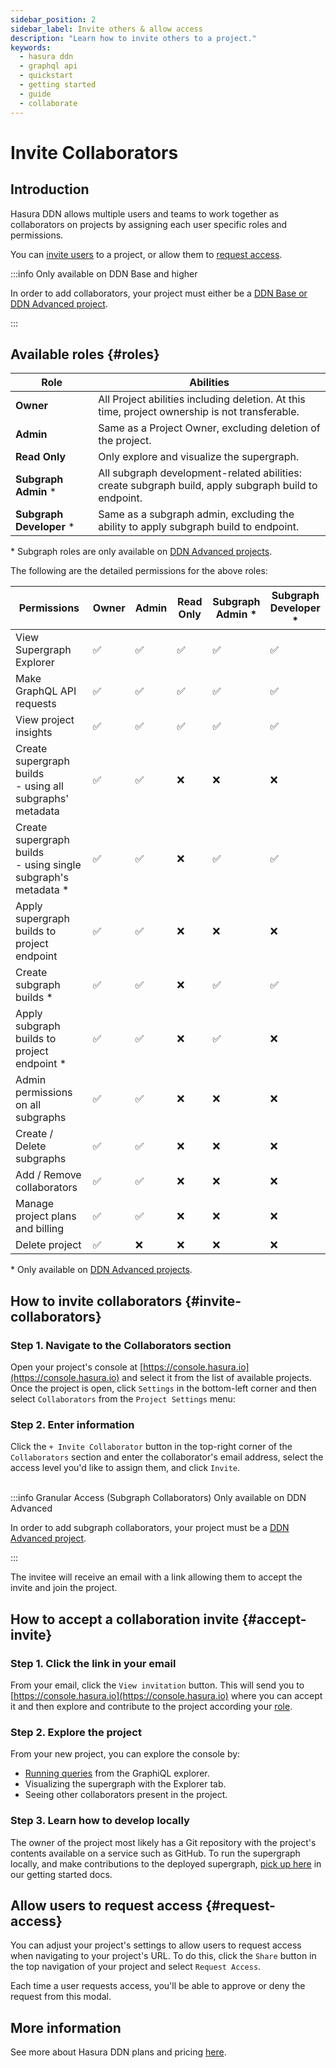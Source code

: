 ```yaml
---
sidebar_position: 2
sidebar_label: Invite others & allow access
description: "Learn how to invite others to a project."
keywords:
  - hasura ddn
  - graphql api
  - quickstart
  - getting started
  - guide
  - collaborate
---
```



# Invite Collaborators

## Introduction

Hasura DDN allows multiple users and teams to work together as collaborators on projects by assigning each user specific
roles and permissions.

You can [invite users](#invite-collaborators) to a project, or allow them to [request access](#request-access).

:::info Only available on DDN Base and higher

In order to add collaborators, your project must either be a
[DDN Base or DDN Advanced project](https://hasura.io/pricing/ddn).

:::

## Available roles {#roles}

| Role                      | Abilities                                                                                            |
| ------------------------- | ---------------------------------------------------------------------------------------------------- |
| **Owner**                 | All Project abilities including deletion. At this time, project ownership is not transferable.       |
| **Admin**                 | Same as a Project Owner, excluding deletion of the project.                                          |
| **Read Only**             | Only explore and visualize the supergraph.                                                           |
| **Subgraph Admin** \*     | All subgraph development-related abilities: create subgraph build, apply subgraph build to endpoint. |
| **Subgraph Developer** \* | Same as a subgraph admin, excluding the ability to apply subgraph build to endpoint.                 |

\* Subgraph roles are only available on [DDN Advanced projects](https://hasura.io/pricing/ddn).

The following are the detailed permissions for the above roles:

| Permissions                                                         | Owner | Admin | Read Only | Subgraph<br/> Admin \* | Subgraph<br/> Developer \* |
| ------------------------------------------------------------------- | ----- | ----- | --------- | ---------------------- | -------------------------- |
| View Supergraph Explorer                                            | ✅    | ✅    | ✅        | ✅                     | ✅                         |
| Make GraphQL API requests                                           | ✅    | ✅    | ✅        | ✅                     | ✅                         |
| View project insights                                               | ✅    | ✅    | ✅        | ✅                     | ✅                         |
| Create supergraph builds<br/> - using all subgraphs' metadata       | ✅    | ✅    | ❌        | ❌                     | ❌                         |
| Create supergraph builds<br/> - using single subgraph's metadata \* | ✅    | ✅    | ❌        | ✅                     | ✅                         |
| Apply supergraph builds to project endpoint                         | ✅    | ✅    | ❌        | ❌                     | ❌                         |
| Create subgraph builds \*                                           | ✅    | ✅    | ❌        | ✅                     | ✅                         |
| Apply subgraph builds to project endpoint \*                        | ✅    | ✅    | ❌        | ✅                     | ❌                         |
| Admin permissions on all subgraphs                                  | ✅    | ✅    | ❌        | ❌                     | ❌                         |
| Create / Delete subgraphs                                           | ✅    | ✅    | ❌        | ❌                     | ❌                         |
| Add / Remove collaborators                                          | ✅    | ✅    | ❌        | ❌                     | ❌                         |
| Manage project plans and billing                                    | ✅    | ✅    | ❌        | ❌                     | ❌                         |
| Delete project                                                      | ✅    | ❌    | ❌        | ❌                     | ❌                         |

\* Only available on [DDN Advanced projects](https://hasura.io/pricing/ddn).

## How to invite collaborators {#invite-collaborators}

### Step 1. Navigate to the Collaborators section

Open your project's console at [https://console.hasura.io](https://console.hasura.io) and select it from the list of
available projects. Once the project is open, click `Settings` in the bottom-left corner and then select `Collaborators`
from the `Project Settings` menu:

<Thumbnail src="/img/ci-cd/0.0.1_console_invite-collaborator.png" alt="Invite a collaborator" width="1000" />

### Step 2. Enter information

Click the `+ Invite Collaborator` button in the top-right corner of the `Collaborators` section and enter the
collaborator's email address, select the access level you'd like to assign them, and click `Invite`.

<Thumbnail src="/img/ci-cd/0.0.1_console_assign-collaborator-role.png" alt="Invite a collaborator" width="1000" />

<br />
:::info Granular Access (Subgraph Collaborators) Only available on DDN Advanced

In order to add subgraph collaborators, your project must be a [DDN Advanced project](https://hasura.io/pricing/ddn).

:::

The invitee will receive an email with a link allowing them to accept the invite and join the project.

## How to accept a collaboration invite {#accept-invite}

### Step 1. Click the link in your email

From your email, click the `View invitation` button. This will send you to
[https://console.hasura.io](https://console.hasura.io) where you can accept it and then explore and contribute to the
project according your [role](#roles).

### Step 2. Explore the project

From your new project, you can explore the console by:

- [Running queries](/graphql-api/queries/) from the GraphiQL explorer.
- Visualizing the supergraph with the Explorer tab.
- Seeing other collaborators present in the project.

### Step 3. Learn how to develop locally

The owner of the project most likely has a Git repository with the project's contents available on a service such as
GitHub. To run the supergraph locally, and make contributions to the deployed supergraph,
[pick up here](/quickstart.mdx) in our getting started docs.

## Allow users to request access {#request-access}

You can adjust your project's settings to allow users to request access when navigating to your project's URL. To do
this, click the `Share` button in the top navigation of your project and select `Request Access`.

<Thumbnail
  src="/img/get-started/console_read-only.png"
  alt="Allow users to request access to your project"
  width="1000"
/>

Each time a user requests access, you'll be able to approve or deny the request from this modal.

## More information

See more about Hasura DDN plans and pricing [here](/reference/pricing.mdx).
